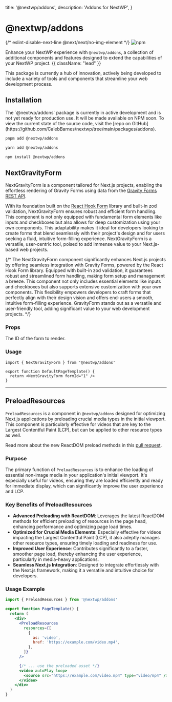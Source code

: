 
  title: '@nextwp/addons',
  description: 'Addons for NextWP',
}

# @nextwp/addons

<div className="not-prose my-5 flex gap-3">
  <Link href="https://www.npmjs.com/package/@nextwp/addons" target="_blank">
    {/* eslint-disable-next-line @next/next/no-img-element */}
    <img src="https://badge.fury.io/js/@nextwp%2Faddons.svg" alt="npm" />
  </Link>
</div>

Enhance your NextWP experience with `@nextwp/addons`, a collection of additional components and features designed to extend the capabilities of your NextWP project. {{ className: "lead" }}

This package is currently a hub of innovation, actively being developed to include a variety of tools and components that streamline your web development process.

## Installation

<Note>
  The `@nextwp/addons` package is currently in active development and is not yet
  ready for production use. It will be made available on NPM soon. To view the
  current state of the source code, visit the [repo on
  GitHub](https://github.com/CalebBarnes/nextwp/tree/main/packages/addons).
</Note>

<CodeGroup>

```bash {{ title: "pnpm" }}
pnpm add @nextwp/addons
```

```bash {{ title: "yarn" }}
yarn add @nextwp/addons
```

```bash {{ title: "npm" }}
npm install @nextwp/addons
```

</CodeGroup>

## NextGravityForm

NextGravityForm is a component tailored for Next.js projects, enabling the effortless rendering of Gravity Forms using data from the [Gravity Forms REST API](https://docs.gravityforms.com/rest-api-v2/).

With its foundation built on the [React Hook Form](https://react-hook-form.com/) library and built-in zod validation, NextGravityForm ensures robust and efficient form handling. This component is not only equipped with fundamental form elements like inputs and checkboxes but also allows for deep customization using your own components. This adaptability makes it ideal for developers looking to create forms that blend seamlessly with their project's design and for users seeking a fluid, intuitive form-filling experience. NextGravityForm is a versatile, user-centric tool, poised to add immense value to your Next.js-based web projects.

{/* The NextGravityForm component significantly enhances Next.js projects by offering seamless integration with Gravity Forms, powered by the React Hook Form library. Equipped with built-in zod validation, it guarantees robust and streamlined form handling, making form setup and management a breeze. This component not only includes essential elements like inputs and checkboxes but also supports extensive customization with your own components. This flexibility empowers developers to craft forms that perfectly align with their design vision and offers end-users a smooth, intuitive form-filling experience. GravityForm stands out as a versatile and user-friendly tool, adding significant value to your web development projects. */}

### Props

<Properties>
  <Property name="formId" type="string (required)">
    The ID of the form to render.
  </Property>
</Properties>

### Usage

```tsx {{ title: 'src/templates/page/default.tsx' }}
import { NextGravityForm } from '@nextwp/addons'

export function DefaultPageTemplate() {
  return <NextGravityForm formId="1" />
}
```

---

## PreloadResources

`PreloadResources` is a component in `@nextwp/addons` designed for optimizing Next.js applications by preloading crucial media types in the initial viewport. This component is particularly effective for videos that are key to the Largest Contentful Paint (LCP), but can be applied to other resource types as well.

Read more about the new ReactDOM preload methods in this [pull request](https://github.com/facebook/react/pull/26237).

### Purpose

The primary function of `PreloadResources` is to enhance the loading of essential non-image media in your application's initial viewport. It's especially useful for videos, ensuring they are loaded efficiently and ready for immediate display, which can significantly improve the user experience and LCP.

### Key Benefits of PreloadResources

- **Advanced Preloading with ReactDOM**: Leverages the latest ReactDOM methods for efficient preloading of resources in the page head, enhancing performance and optimizing page load times.
- **Optimized for Crucial Media Elements**: Especially effective for videos impacting the Largest Contentful Paint (LCP), it also adeptly manages other resource types, ensuring timely loading and readiness for use.
- **Improved User Experience**: Contributes significantly to a faster, smoother page load, thereby enhancing the user experience, particularly in media-heavy applications.
- **Seamless Next.js Integration**: Designed to integrate effortlessly with the Next.js framework, making it a versatile and intuitive choice for developers.

### Usage Example

```jsx
import { PreloadResources } from '@nextwp/addons'

export function PageTemplate() {
  return (
    <div>
      <PreloadResources
        resources={[
          {
            as: 'video',
            href: 'https://example.com/video.mp4',
          },
        ]}
      />

      {/* ... use the preloaded asset */}
      <video autoPlay loop>
        <source src="https://example.com/video.mp4" type="video/mp4" />
      </video>
    </div>
  )
}
```
